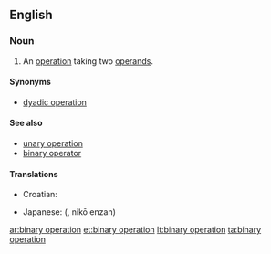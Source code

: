==English==

===Noun===
{{en-noun|sg=[[binary]] [[operation]]}}

# {{algebra}} An [[operation]] taking two [[operand]]s.

====Synonyms====
* [[dyadic operation]]

====See also====
* [[unary operation]]
* [[binary operator]]

====Translations====
{{trans-top|two-operand operation}}
* Croatian: {{t-|hr|binarna operacija|f}}
{{trans-mid}}
* Japanese: {{Jpan|[[二項演算]]}} ({{Jpan|[[にこうえんざん]]}}, nikō enzan)
{{trans-bottom}}

[[ar:binary operation]]
[[et:binary operation]]
[[lt:binary operation]]
[[ta:binary operation]]